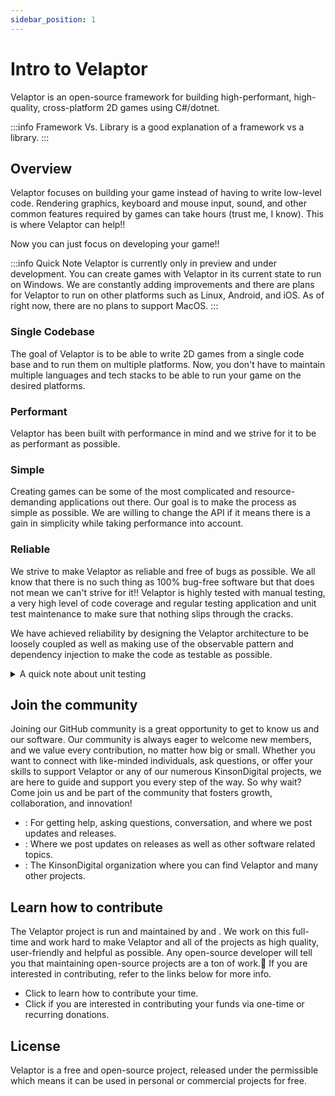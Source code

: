 ```yaml
---
sidebar_position: 1
---
```



# Intro to Velaptor

Velaptor is an open-source framework for building high-performant, high-quality, cross-platform 2D games using C#/dotnet.

:::info Framework Vs. Library
<OpenLinkNewTab url="https://www.freecodecamp.org/news/the-difference-between-a-framework-and-a-library-bd133054023f/" linkName="Here"/> is a good explanation of a framework vs a library.
:::

## Overview

Velaptor focuses on building your game instead of having to write low-level code. Rendering graphics,
keyboard and mouse input, sound, and other common features required by games can take hours
(trust me, I know). This is where Velaptor can help!!

Now you can just focus on developing your game!!

:::info Quick Note
Velaptor is currently only in preview and under development. You can create games with Velaptor in
its current state to run on Windows. We are constantly adding improvements and there are plans for Velaptor to run on other platforms such as
Linux, Android, and iOS. As of right now, there are no plans to support MacOS.
:::

### Single Codebase

The goal of Velaptor is to be able to write 2D games from a single code base and to run them on multiple platforms.
Now, you don't have to maintain multiple languages and tech stacks to be able to run your game on the desired platforms.

### Performant

Velaptor has been built with performance in mind and we strive for it to be as performant as possible.

### Simple

Creating games can be some of the most complicated and resource-demanding applications out there.
Our goal is to make the process as simple as possible. We are willing to change the API if it
means there is a gain in simplicity while taking performance into account.

### Reliable

We strive to make Velaptor as reliable and free of bugs as possible. We all know that there is no such thing as
100% bug-free software but that does not mean we can't strive for it!!
Velaptor is highly tested with manual testing, a very high level of code coverage and regular testing application and
unit test maintenance to make sure that nothing slips through the cracks.

We have achieved reliability by designing the Velaptor architecture to be loosely coupled as well as making use
of the observable pattern and dependency injection to make the code as testable as possible.

<details>
	<summary>A quick note about unit testing</summary>

Unit tests are not the end-all-be-all solution for reliable bug-free software. We do not strive to have
100% code coverage for the goal of having 100% code coverage. There are areas of Velaptor that _**CANNOT**_ be tested
due to some of the low-level interactions with systems and libraries such as <OpenLinkNewTab url="https://www.opengl.org/" linkName="OpenGL"/>, sound,
<OpenLinkNewTab url="https://freetype.org" linkName="FreeType"/>, and other low-level interactions. These pieces are abstracted away to achieve high testability
on the Velaptor side.

This is one reason why we do lots of manual testing to cover the areas that unit tests cannot.
</details>

## Join the community

Joining our GitHub community is a great opportunity to get to know us and our software. Our community is always eager to welcome
new members, and we value every contribution, no matter how big or small.
Whether you want to connect with like-minded individuals, ask questions, or offer your skills to
support Velaptor or any of our numerous KinsonDigital projects, we are here to guide and support
you every step of the way. So why wait? Come join us and be part of the community that
fosters growth, collaboration, and innovation!

- <OpenLinkNewTab url="https://discord.gg/qewu6fNgv7" linkName="Discord"/>: For getting help, asking questions, conversation, and where we post updates and releases.
- <OpenLinkNewTab url="https://x.com/KDCoder" linkName="X"/>: Where we post updates on releases as well as other software related topics.
- <OpenLinkNewTab url="https://github.com/kinsondigital" linkName="KinsonDigital"/>: The KinsonDigital organization where you can find Velaptor and many other projects.

## Learn how to contribute

The Velaptor project is run and maintained by <OpenLinkNewTab url="https://x.com/KDCoder" linkName="Calvin Wilkinson"/> and <OpenLinkNewTab url="https://x.com/kswilky" linkName="Kristen Wilkinson"/>.
We work on this full-time and work hard to make Velaptor and all of the <OpenLinkNewTab url="https://github.com/KinsonDigital" linkName="KinsonDigital"/>
projects as high quality, user-friendly and helpful as possible. Any open-source developer will tell you that maintaining
open-source projects are a ton of work.🥱
If you are interested in contributing, refer to the links below for more info.
- Click <OpenLinkNewTab url="https://github.com/KinsonDigital/.github/blob/main/docs/CONTRIBUTING.md" linkName="here"/> to learn how to contribute your time.
- Click <OpenLinkNewTab url="https://github.com/sponsors/KinsonDigital" linkName="here"/> if you are interested in contributing your funds via one-time or recurring donations.

## License

Velaptor is a free and open-source project, released under the permissible <OpenLinkNewTab url="https://github.com/KinsonDigital/Velaptor/blob/preview/v1.0.0/LICENSE.md" linkName="MIT license"/>
which means it can be used in personal or commercial projects for free.
